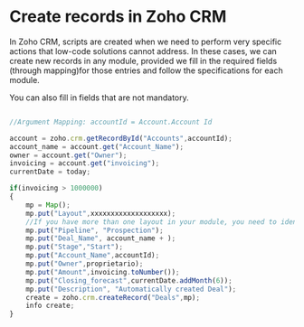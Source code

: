 # Create records in Zoho CRM

In Zoho CRM, scripts are created when we need to perform very specific actions that low-code solutions cannot address. 
In these cases, we can create new records in any module, provided we fill in the required fields (through mapping)for those entries and follow the 
specifications for each module.

You can also fill in fields that are not mandatory.


```javascript

//Argument Mapping: accountId = Account.Account Id

account = zoho.crm.getRecordById("Accounts",accountId);
account_name = account.get("Account_Name");
owner = account.get("Owner");
invoicing = account.get("invoicing");
currentDate = today;

if(invoicing > 1000000)
{
	mp = Map();
	mp.put("Layout",xxxxxxxxxxxxxxxxxxx); 
	//If you have more than one layout in your module, you need to identify it in the mapping using the ID.
    mp.put("Pipeline", "Prospection");
	mp.put("Deal_Name", account_name + );
	mp.put("Stage","Start");
	mp.put("Account_Name",accountId);
	mp.put("Owner",proprietario);
	mp.put("Amount",invoicing.toNumber());
	mp.put("Closing_forecast",currentDate.addMonth(6));
    mp.put("Description", "Automatically created Deal");
	create = zoho.crm.createRecord("Deals",mp);
	info create;
}
```